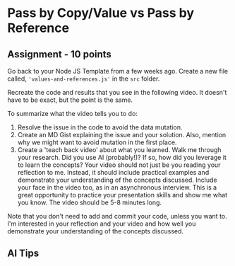
# Pass by Copy/Value vs Pass by Reference

## Assignment - 10 points

Go back to your Node JS Template from a few weeks ago. Create a new file called, `'values-and-references.js'` in the `src` folder.

Recreate the code and results that you see in the following video. It doesn't have to be exact, but the point is the same.

<YouTubeEmbed videoId="-LZhK6LStYk" height={400} />

To summarize what the video tells you to do:

1. Resolve the issue in the code to avoid the data mutation.
1. Create an MD Gist explaining the issue and your solution. Also, mention why we might want to avoid mutation in the first place.
1. Create a 'teach back video' about what you learned. Walk me through your research. Did you use AI (probably!)? If so, how did you leverage it to learn the concepts? Your video should not just be you reading your reflection to me. Instead, it should include practical examples and demonstrate your understanding of the concepts discussed. Include your face in the video too, as in an asynchronous interview. This is a great opportunity to practice your presentation skills and show me what you know. The video should be 5-8 minutes long.

Note that you don't need to add and commit your code, unless you want to. I'm interested in your reflection and your video and how well you demonstrate your understanding of the concepts discussed.

## AI Tips

<YouTubeEmbed videoId="ZX7Q3n11Hw4" height={400} />
